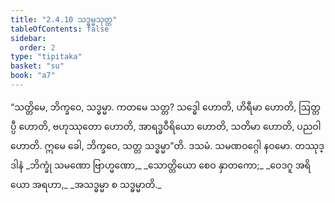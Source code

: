 ```yaml
---
title: "2.4.10 သဒ္ဓမ္မသုတ္တ"
tableOfContents: false
sidebar:
  order: 2
type: "tipitaka"
basket: "su"
book: "a7"
---
```



<DynamicBreadcrumb />

<Division number="94" book="a7">

<Paragraph number="650" book="a7">
“သတ္တိမေ, ဘိက္ခဝေ, သဒ္ဓမ္မာ. ကတမေ သတ္တ? သဒ္ဓေါ ဟောတိ, ဟိရီမာ ဟောတိ, ဩတ္တပ္ပီ ဟောတိ, ဗဟုဿုတော ဟောတိ, အာရဒ္ဓဝီရိယော ဟောတိ, သတိမာ ဟောတိ, ပညဝါ ဟောတိ. ဣမေ ခေါ, ဘိက္ခဝေ, သတ္တ သဒ္ဓမ္မာ”တိ.

</Paragraph>
</Division>

<Paragraph number="651" type="center" book="a7">
ဒသမံ.



</Paragraph>

<Paragraph number="652" type="center" book="a7">
သမဏဝဂ္ဂေါ နဝမော.



</Paragraph>

<Paragraph number="653" type="center" book="a7">
တဿုဒ္ဒါနံ


</Paragraph>

<Paragraph number="654" type="verses" book="a7">
_ဘိက္ခုံ သမဏော ဗြာဟ္မဏော,_  
_သောတ္တိယော စေဝ နှာတကော;_  
_ဝေဒဂူ အရိယော အရဟာ,_  
_အသဒ္ဓမ္မာ စ သဒ္ဓမ္မာတိ._
</Paragraph>